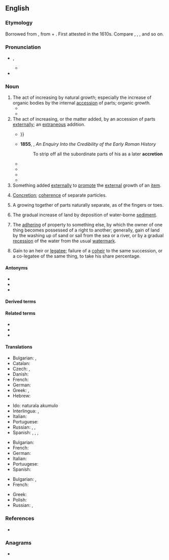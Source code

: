 {{also|accrétion}}
==English==

===Etymology===
Borrowed from {{bor|en|la|accrētiō}}, from {{m|la|ad||to}} + {{m|la|crēscō||grow}}. First attested in the 1610s. Compare {{m|en|crescent}}, {{m|en|increase}}, {{m|en|accrue}}, and so on.

===Pronunciation===
* {{a|US}} {{enPR|ŭkrēshən}}, {{IPA|en|/ə.ˈkɹi.ʃən/}}
** {{audio|en|LL-Q1860 (eng)-Vealhurl-accretion.wav|Audio (RP)}}
* {{rhymes|en|iːʃən|s=3}}

===Noun===
{{en-noun|~}}

# The act of increasing by natural growth; especially the increase of organic bodies by the internal [[accession]] of parts; organic growth.
#* {{RQ:Chesnutt House Behind the Cedars|chapter=I|passage=There might have been a slight '''accretion''' of the moss and lichen on the shingled roof.}}
#* {{RQ:Wharton Age of Innocence|chapter=IV|passage=The immense '''accretion''' of flesh which had descended on her in middle life like a flood of lava on a doomed city had changed her from a plump active little woman with a neatly-turned foot and ankle into something as vast and august as a natural phenomenon.}}
# The act of increasing, or the matter added, by an accession of parts [[externally]]; an [[extraneous]] addition.
#: {{ux|en|an '''accretion''' of earth}}
#: {{ux|en|A mineral augments not by growth, but by '''accretion'''.}}
#* {{quote-journal|en|author=Nathaniel Parker Willis|authorlink=Nathaniel Parker Willis|title=Death of Edgar Poe|work={{w|Town & Country (magazine)|Home Journal}}|date=October 20, 1849|url=http://www.eapoe.org/papers/MISC1827/18491020.htm|passage=Suddenly starting from a proposition, exactly and sharply defined, in terms of utmost simplicity and clearness, he rejected the forms of customary logic, and by a crystalline process of '''accretion''', built up his ocular demonstrations in forms of gloomiest and ghastliest grandeur, {{...|or in those of the most airy and delicious beauty, so minutely and distinctly, yet so rapidly, that the attention which was yielded to him was chained till it stood among his wonderful creations, till he himself dissolved the spell, and brought his hearers back to common and base existence, by vulgar fancies or exhibitions of the ignoblest passion.}}}}
#* '''1855''', {{w|George Cornewall Lewis}}, ''An Enquiry Into the Credibility of the Early Roman History''
#*: To strip off all the subordinate parts of his as a later '''accretion'''
#* {{quote-book|en|year=1891|title=The Women of the French Salons|author=Amelia Gere Mason|authorlink=Amelia Gere Mason|url=https://www.gutenberg.org/files/2528/2528-h/2528-h.htm|passage=Our social life is largely a form, a whirl, a commercial relation, a display, a duty, the result of external '''accretion''', not of internal growth.}}
#* {{RQ:Hardy Tess|passage=She had no fear of the shadows; her sole idea seemed to be to shun mankind—or rather that cold '''accretion''' called the world, which, so terrible in the mass, is so unformidable, even pitiable, in its units.}}
#* {{RQ:London Burning Daylight|passage=Two-story log buildings, in the business part of town, brought him from forty to fifty thousand dollars apiece. These fresh '''accretions''' of capital were immediately invested in other ventures.}}
#* {{quote-book|en|year=2018|author=Shoshana Zuboff|authorlink=Shoshana Zuboff|chapter=12|title=The Age of Surveillance Capitalism|passage=The systematic '''accretion''' of violence and complicity that engulfed whole populations at extreme velocity invoked a kind of bewilderment that ended in paralysis, even for many of the greatest minds of the twentieth century.}}
# Something added [[externally]] to [[promote]] the [[external]] growth of an [[item]].
#: {{rfex|en}} 
# [[concretion|Concretion]]; [[coherence]] of separate particles.
#: {{ux|en|the '''accretion''' of particles to form a solid mass}}
# {{lb|en|biology}} A growing together of parts naturally separate, as of the fingers or toes.
# {{lb|en|geology}} The gradual increase of land by deposition of water-borne [[sediment]].
# {{lb|en|legal}} The [[adhering]] of property to something else, by which the owner of one thing becomes possessed of a right to another; generally, gain of land by the washing up of sand or sail from the sea or a river, or by a gradual [[recession]] of the water from the usual [[watermark]].
# {{lb|en|legal}} Gain to an heir or [[legatee]]; failure of a [[coheir]] to the same succession, or a co-legatee of the same thing, to take his share percentage.

====Antonyms====
{{checksense|en}}
* {{l|en|decay}}
* {{l|en|erosion}}
* {{l|en|attrition}}

====Derived terms====
{{der2|en
|co-accretion
|accretion disk
|accretion disc
|accretion shock
|oligarchic accretion}}

====Related terms====
* {{l|en|accrete}}
* {{l|en|accretive}}
* {{l|en|accrue}}

====Translations====
{{trans-top|act of increasing by natural growth}}
* Bulgarian: {{t+|bg|прираст}}, {{t+|bg|увеличение}}
* Catalan: {{t+|ca|acreció|f}}
* Czech: {{t+|cs|nárůst|m}}, {{t|cs|nárůstek|m}}
* Danish: {{t|da|tilføjelse|c}}
* French: {{t+|fr|accrétion|f}}
* German: {{t+|de|Zunahme|f}}
* Greek: {{t+|el|επαύξηση|f}}, {{t+|el|επισώρευση|f}}
* Hebrew: {{t|he|ספיחה|f|tr=sfichá}}
{{trans-mid}}
* Ido: naturala akumulo
* Interlingua: {{t|ia|accrescimento}}, {{t|ia|augmento}}
* Italian: {{t+|it|accrescimento}}
* Portuguese: {{t+|pt|acreção|f}}
* Russian: {{t+|ru|приро́ст|m}}, {{t+|ru|увеличе́ние|n}}, {{t+|ru|прираще́ние|n}}
* Spanish: {{t+|es|aumento}}, {{t+|es|crecimiento}}, {{t+|es|acreción|f}}, {{t+|es|acrecencia|f}}
{{trans-bottom}}
{{trans-top|act of increasing, or the matter added, by an accession of parts externally}}
* Bulgarian: {{t+|bg|прираст|m}}
* French: {{t+|fr|accroissement|m}}
* German: {{t+|de|Zuwachs|m}}
* Italian: {{t+|it|accrescimento|m}}
* Portuugese: {{t+|pt|acreção|f}}
* Spanish: {{t+|es|acrecencia|f}}
{{trans-bottom}}
{{trans-top|concretion; coherence of separate particles; as, the accretion of particles so as to form a solid mass}}
* Bulgarian: , {{t+|bg|срастване}}
* French: {{t+|fr|accrétion|f}}
{{trans-mid}}
* Greek: {{t+|el|πρόσφυση|f}}
* Polish: {{t|pl|akrecja|f}}
* Russian: {{t+|ru|сраста́ние|n}}, {{t+|ru|сраще́ние|n}}
{{trans-bottom}}

===References===
* {{R:Webster 1913}}

===Anagrams===
* {{anagrams|en|a=acceinort|Neoarctic|anorectic}}
